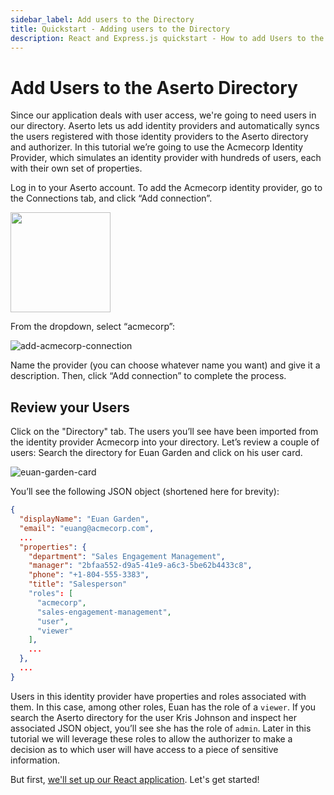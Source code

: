 ```yaml
---
sidebar_label: Add users to the Directory
title: Quickstart - Adding users to the Directory
description: React and Express.js quickstart - How to add Users to the Aserto Directory
---
```


# Add Users to the Aserto Directory

Since our application deals with user access, we're going to need users in our directory. Aserto lets us add identity providers and automatically syncs the users registered with those identity providers to the Aserto directory and authorizer. In this tutorial we’re going to use the Acmecorp Identity Provider, which simulates an identity provider with hundreds of users, each with their own set of properties.

Log in to your Aserto account. To add the Acmecorp identity provider, go to the Connections tab, and click “Add connection”.

<img
  src="/quickstart-react-and-node/add-a-connection-button.png"
  width="160px"
/>

From the dropdown, select “acmecorp”:

![add-acmecorp-connection](/quickstart-react-and-node/add-acmecorp-connection.png)

Name the provider (you can choose whatever name you want) and give it a description. Then, click “Add connection” to complete the process.

## Review your Users

Click on the "Directory" tab. The users you’ll see have been imported from the identity provider Acmecorp into your directory. Let’s review a couple of users: Search the directory for Euan Garden and click on his user card.

![euan-garden-card](/quickstart-react-and-node/euan-garden-card.png)

You’ll see the following JSON object (shortened here for brevity):

```json
{
  "displayName": "Euan Garden",
  "email": "euang@acmecorp.com",
  ...
  "properties": {
    "department": "Sales Engagement Management",
    "manager": "2bfaa552-d9a5-41e9-a6c3-5be62b4433c8",
    "phone": "+1-804-555-3383",
    "title": "Salesperson"
    "roles": [
      "acmecorp",
      "sales-engagement-management",
      "user",
      "viewer"
    ],
    ...
  },
  ...
}
```

Users in this identity provider have properties and roles associated with them. In this case, among other roles, Euan has the role of a `viewer`. If you search the Aserto directory for the user Kris Johnson and inspect her associated JSON object, you’ll see she has the role of `admin`. Later in this tutorial we will leverage these roles to allow the authorizer to make a decision as to which user will have access to a piece of sensitive information.

But first, [we'll set up our React application](application-setup). Let's get started!
